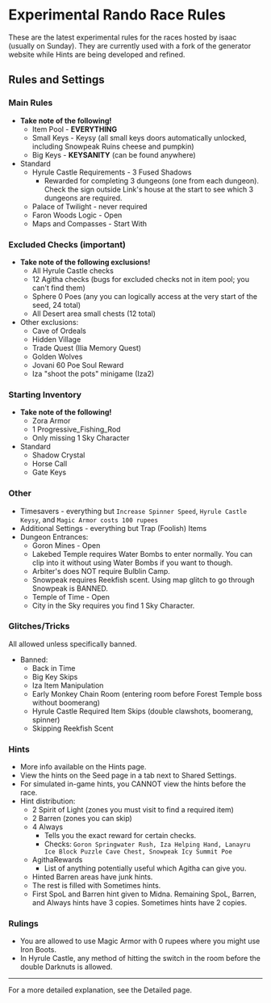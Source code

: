 # Experimental Rando Race Rules


These are the latest experimental rules for the races hosted by isaac (usually on Sunday).
They are currently used with a fork of the generator website while Hints are being developed and refined.

## Rules and Settings

### Main Rules

- **Take note of the following!**
  - Item Pool - **EVERYTHING**
  - Small Keys - Keysy (all small keys doors automatically unlocked, including Snowpeak Ruins cheese and pumpkin)
  - Big Keys - **KEYSANITY** (can be found anywhere)
- Standard
  - Hyrule Castle Requirements - 3 Fused Shadows
    - Rewarded for completing 3 dungeons (one from each dungeon).
      Check the sign outside Link's house at the start to see which 3 dungeons are required.
  - Palace of Twilight - never required
  - Faron Woods Logic - Open
  - Maps and Compasses - Start With

### Excluded Checks (important)

- **Take note of the following exclusions!**
  - All Hyrule Castle checks
  - 12 Agitha checks (bugs for excluded checks not in item pool; you can't find them)
  - Sphere 0 Poes (any you can logically access at the very start of the seed, 24 total)
  - All Desert area small chests (12 total)
- Other exclusions:
  - Cave of Ordeals
  - Hidden Village
  - Trade Quest (Ilia Memory Quest)
  - Golden Wolves
  - Jovani 60 Poe Soul Reward
  - Iza "shoot the pots" minigame (Iza2)

### Starting Inventory

- **Take note of the following!**
  - Zora Armor
  - 1 Progressive_Fishing_Rod
  - Only missing 1 Sky Character
- Standard
  - Shadow Crystal
  - Horse Call
  - Gate Keys

### Other

- Timesavers - everything but `Increase Spinner Speed`, `Hyrule Castle Keysy`, and `Magic Armor costs 100 rupees`
- Additional Settings - everything but Trap (Foolish) Items
- Dungeon Entrances:
  - Goron Mines - Open
  - Lakebed Temple requires Water Bombs to enter normally.
    You can clip into it without using Water Bombs if you want to though.
  - Arbiter's does NOT require Bulblin Camp.
  - Snowpeak requires Reekfish scent.
    Using map glitch to go through Snowpeak is BANNED.
  - Temple of Time - Open
  - City in the Sky requires you find 1 Sky Character.

### Glitches/Tricks

All allowed unless specifically banned.

- Banned:
  - Back in Time
  - Big Key Skips
  - Iza Item Manipulation
  - Early Monkey Chain Room (entering room before Forest Temple boss without boomerang)
  - Hyrule Castle Required Item Skips (double clawshots, boomerang, spinner)
  - Skipping Reekfish Scent

### Hints

- More info available on the <Link to="/docs/rando/hints">Hints</Link> page.
- View the hints on the Seed page in a tab next to Shared Settings.
- For simulated in-game hints, you CANNOT view the hints before the race.
- Hint distribution:
  - 2 Spirit of Light (zones you must visit to find a required item)
  - 2 Barren (zones you can skip)
  - 4 Always
    - Tells you the exact reward for certain checks.
    - Checks: `Goron Springwater Rush, Iza Helping Hand, Lanayru Ice Block Puzzle Cave Chest, Snowpeak Icy Summit Poe`
  - AgithaRewards
    - List of anything potentially useful which Agitha can give you.
  - Hinted Barren areas have junk hints.
  - The rest is filled with Sometimes hints.
  - First SpoL and Barren hint given to Midna.
    Remaining SpoL, Barren, and Always hints have 3 copies.
    Sometimes hints have 2 copies.

### Rulings

- You are allowed to use Magic Armor with 0 rupees where you might use Iron Boots.
- In Hyrule Castle, any method of hitting the switch in the room before the double Darknuts is allowed.

---

For a more detailed explanation, see the <Link to="/docs/rando/experimental-race-rules-detailed">Detailed</Link> page.
